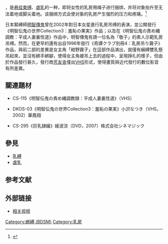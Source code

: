 
{{expand|time=2016-01-19T11:05:21+00:00}}

{{vgname2|乳房吊缚|en=breast suspension}}，是[[悬挂束缚|悬挂束缚]]、[[虐乳|虐乳]]的一种，即将女性的乳房用绳子进行捆绑，并将对象抬升至无法着地或脚尖着地。该捆绑方式会使对象的乳房产生强烈的压力和疼痛。<ref>{{Cite web |url=http://tittorturechamber.com/tied-up-girl-is-becoming-suspended-by-her-bound-breasts/ |title=TIED UP GIRL IS BECOMING SUSPENDED BY HER BOUND BREASTS |accessdate=2016-01-09 |archive-date=2017-10-25 |archive-url=https://web.archive.org/web/20171025012856/http://tittorturechamber.com/tied-up-girl-is-becoming-suspended-by-her-bound-breasts/ |dead-url=no }}</ref>

日本緊縛師[[明智傳鬼|明智傳鬼]]曾在2002年對日本女星{{link-ja|小澤夏樹|小沢なつき}}進行乳房吊缚的表演，並公開發行《明智伝鬼の世界Collection3：羞恥の果実》作品；以及在《明智伝鬼の責め縄調教：平成人妻裏性道》作品中，明智傳鬼有請一位名為「敬子」的素人示範乳房吊缚。然而，在更早的還有出自1996年發行《奇譚クラブ別冊4：乳房吊り霧子》作品，與前二部的差異是女主角「紺野霧子」在這部作品演出，就僅有綑縛雙乳懸吊起來，並沒有綁手綁腳，使得女主角被吊上去的過程中，呈現掙扎的樣子，但由於作品發行甚久，發行商[[h.m.p|芳友舎]]僅出[[VHS|VHS]]形式，使得畫質與近代發行的數位影音有所差異。

==關連題材==
*{{ja}}CS-115《明智伝鬼の責め縄調教録：平成人妻裏性道》（VHS）
*{{ja}}DKOS-03《明智伝鬼の世界Collection3：羞恥の果実》小沢なつき（VHS，2002）華鳳翔
*{{ja}}CS-295《巨乳隷嬢》綾波涼（DVD，2007）株式会社シネマジック

==參見==
*[[乳縛|乳縛]]
*[[虐乳|虐乳]]

==参考文献==
<references />

==外部链接==
*[http://liebelib.com/hentai-bondage-breast-suspension/ 相关视频]
{{BDSM}}

[[Category:綁縛_(BDSM)|Category:綁縛 (BDSM)]]
[[Category:乳房|Category:乳房]]